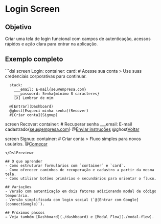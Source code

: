 # Login Screen

## Objetivo
Criar uma tela de login funcional com campos de autenticação, acessos rápidos e ação clara para entrar na aplicação.

## Exemplo completo
<DslPreview>
```dsl
screen Login:
  container:
    card:
      # Acesse sua conta
      > Use suas credenciais corporativas para continuar.

      stack:
        ___email: E-mail{seu@empresa.com}
        ___password: Senha{mínimo 8 caracteres}
        [X] Lembrar de mim

      @[Entrar](Dashboard)
      @ghost[Esqueci minha senha](Recover)
      #[Criar conta](Signup)

screen Recover:
  container:
    # Recuperar senha
    ___email: E-mail cadastrado{seu@empresa.com}
    @[Enviar instruções](sendReset)
    @ghost[Voltar](Login)

screen Signup:
  container:
    # Criar conta
    > Fluxo simples para novos usuários.
    @[Começar](SignupForm)
```
</DslPreview>

## O que aprender
- Como estruturar formulários com `container` e `card`.
- Como oferecer caminhos de recuperação e cadastro a partir da mesma tela.
- Como utilizar botões primários e secundários para orientar o fluxo.

## Variações
- Versão com autenticação em dois fatores adicionando modal de código temporário.
- Versão simplificada com login social (`@[Entrar com Google](connectGoogle)`).

## Próximos passos
→ Veja também [Dashboard](./dashboard) e [Modal Flow](./modal-flow).
